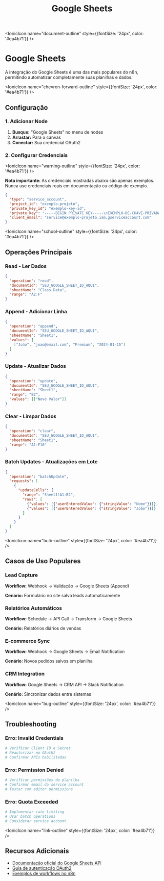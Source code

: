 ﻿---
sidebar_position: 1
title: Google Sheets
description: Integração completa do n8n com Google Sheets para automação de planilhas
keywords: [n8n, google sheets, planilhas, automação, integração]
---

<IonicIcon name="document-outline" style={{fontSize: '24px', color: '#ea4b71'}} />

# Google Sheets

A integração do Google Sheets é uma das mais populares do n8n, permitindo automatizar completamente suas planilhas e dados.

<IonicIcon name="chevron-forward-outline" style={{fontSize: '24px', color: '#ea4b71'}} />

## Configuração

### 1. Adicionar Node
1. **Busque:** "Google Sheets" no menu de nodes
2. **Arrastar:** Para o canvas
3. **Conectar:** Sua credencial OAuth2

### 2. Configurar Credenciais

<IonicIcon name="warning-outline" style={{fontSize: '24px', color: '#ea4b71'}} />

**Nota importante:** As credenciais mostradas abaixo são apenas exemplos. Nunca use credenciais reais em documentação ou código de exemplo.

```json
{
  "type": "service_account",
  "project_id": "exemplo-projeto",
  "private_key_id": "exemplo-key-id",
  "private_key": "-----BEGIN PRIVATE KEY-----\nEXEMPLO-DE-CHAVE-PRIVADA-NAO-USE-EM-PRODUCAO\n-----END PRIVATE KEY-----\n",
  "client_email": "service@exemplo-projeto.iam.gserviceaccount.com"
}
```

<IonicIcon name="school-outline" style={{fontSize: '24px', color: '#ea4b71'}} />

## Operações Principais

### Read - Ler Dados
```json
{
  "operation": "read",
  "documentId": "SEU_GOOGLE_SHEET_ID_AQUI",
  "sheetName": "Class Data",
  "range": "A2:F"
}
```

### Append - Adicionar Linha
```json
{
  "operation": "append",
  "documentId": "SEU_GOOGLE_SHEET_ID_AQUI",
  "sheetName": "Sheet1",
  "values": [
    ["João", "joao@email.com", "Premium", "2024-01-15"]
  ]
}
```

### Update - Atualizar Dados
```json
{
  "operation": "update",
  "documentId": "SEU_GOOGLE_SHEET_ID_AQUI",
  "sheetName": "Sheet1",
  "range": "B2",
  "values": [["Novo Valor"]]
}
```

### Clear - Limpar Dados
```json
{
  "operation": "clear",
  "documentId": "SEU_GOOGLE_SHEET_ID_AQUI",
  "sheetName": "Sheet1",
  "range": "A1:F10"
}
```

### Batch Updates - Atualizações em Lote
```json
{
  "operation": "batchUpdate",
  "requests": [
    {
      "updateCells": {
        "range": "Sheet1!A1:B2",
        "rows": [
          {"values": [{"userEnteredValue": {"stringValue": "Nome"}}]},
          {"values": [{"userEnteredValue": {"stringValue": "João"}}]}
        ]
      }
    }
  ]
}
```

<IonicIcon name="bulb-outline" style={{fontSize: '24px', color: '#ea4b71'}} />

## Casos de Uso Populares

### Lead Capture
**Workflow:** Webhook → Validação → Google Sheets (Append)

**Cenário:** Formulário no site salva leads automaticamente

### Relatórios Automáticos
**Workflow:** Schedule → API Call → Transform → Google Sheets

**Cenário:** Relatórios diários de vendas

### E-commerce Sync
**Workflow:** Webhook → Google Sheets → Email Notification

**Cenário:** Novos pedidos salvos em planilha

### CRM Integration
**Workflow:** Google Sheets → CRM API → Slack Notification

**Cenário:** Sincronizar dados entre sistemas

<IonicIcon name="bug-outline" style={{fontSize: '24px', color: '#ea4b71'}} />

## Troubleshooting

### Erro: Invalid Credentials
```bash
# Verificar Client ID e Secret
# Reautorizar no OAuth2
# Confirmar APIs habilitadas
```

### Erro: Permission Denied
```bash
# Verificar permissões da planilha
# Confirmar email do service account
# Testar com editor permissions
```

### Erro: Quota Exceeded
```bash
# Implementar rate limiting
# Usar batch operations
# Considerar service account
```

<IonicIcon name="link-outline" style={{fontSize: '24px', color: '#ea4b71'}} />

## Recursos Adicionais

- [Documentação oficial do Google Sheets API](https://developers.google.com/sheets/api)
- [Guia de autenticação OAuth2](https://developers.google.com/identity/protocols/oauth2)
- [Exemplos de workflows no n8n](https://n8n.io/workflows)
